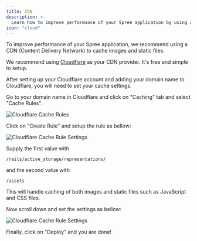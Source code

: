 ```yaml
---
title: CDN
description: >-
  Learn how to improve performance of your Spree application by using a CDN (Content Delivery Network).
icon: "cloud"
---
```


To improve performance of your Spree application, we recommend using a CDN (Content Delivery Network) to cache images and static files.

We recommend using [Cloudflare](https://www.cloudflare.com/) as your CDN provider. It's free and simple to setup.

After setting up your Cloudflare account and adding your domain name to Cloudflare, you will need to set your cache settings.

Go to your domain name in Cloudflare and click on "Caching" tab and select "Cache Rules".

![Cloudflare Cache Rules](/images/developer/deployment/cloudflare_caching.png)

Click on "Create Rule" and setup the rule as bellow:

![Cloudflare Cache Rule Settings](/images/developer/deployment/cloudflare_cache_rule_1.png)

Supply the first value with

```url
/rails/active_storage/representations/
```

and the second value with

```url
/assets
```

This will handle caching of both images and static files such as JavaScript and CSS files.

Now scroll down and set the settings as bellow:

![Cloudflare Cache Rule Settings](/images/developer/deployment/cloudflare_cache_rule_2.png)

Finally, click on "Deploy" and you are done!